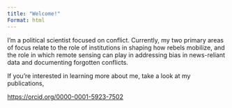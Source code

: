 ```yaml
---
title: "Welcome!"
Format: html
---
```


I'm a political scientist focused on conflict. Currently, my two primary areas of focus relate to the role of institutions in shaping how rebels mobilize, and the role in which remote sensing can play in addressing bias in news-reliant data and documenting forgotten conflicts.

If you're interested in learning more about me, take a look at my publications,

<https://orcid.org/0000-0001-5923-7502>
